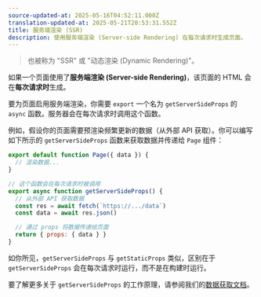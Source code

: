 ```yaml
---
source-updated-at: 2025-05-16T04:52:11.000Z
translation-updated-at: 2025-05-21T20:53:31.552Z
title: 服务端渲染 (SSR)
description: 使用服务端渲染 (Server-side Rendering) 在每次请求时生成页面。
---
```


> 也被称为 "SSR" 或 "动态渲染 (Dynamic Rendering)"。

如果一个页面使用了**服务端渲染 (Server-side Rendering)**，该页面的 HTML 会在**每次请求时**生成。

要为页面启用服务端渲染，你需要 `export` 一个名为 `getServerSideProps` 的 `async` 函数。服务器会在每次请求时调用这个函数。

例如，假设你的页面需要预渲染频繁更新的数据（从外部 API 获取）。你可以编写如下所示的 `getServerSideProps` 函数来获取数据并传递给 `Page` 组件：

```jsx
export default function Page({ data }) {
  // 渲染数据...
}

// 这个函数会在每次请求时被调用
export async function getServerSideProps() {
  // 从外部 API 获取数据
  const res = await fetch(`https://.../data`)
  const data = await res.json()

  // 通过 props 将数据传递给页面
  return { props: { data } }
}
```

如你所见，`getServerSideProps` 与 `getStaticProps` 类似，区别在于 `getServerSideProps` 会在每次请求时运行，而不是在构建时运行。

要了解更多关于 `getServerSideProps` 的工作原理，请参阅我们的[数据获取文档](/docs/pages/building-your-application/data-fetching/get-server-side-props)。